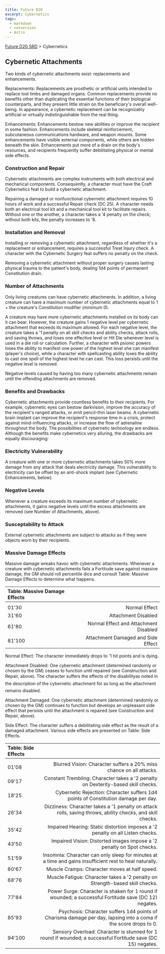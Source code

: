 ```yaml
---
title: Future D20
excerpt: Cybernetics
tags:
  - markdown
  - conversion
  - Astro
---
```






[Future D20 SRD]( / ) > Cybernetics




## Cybernetic Attachments


Two kinds of cybernetic attachments exist: replacements and enhancements.


Replacements: Replacements are prosthetic or artificial units intended to replace lost limbs and damaged organs. Common replacements provide no benefits other than duplicating the essential functions of their biological counterparts, and they present little strain on the beneficiary's overall well-being. In appearance, a cybernetic replacement can be recognizably artificial or virtually indistinguishable from the real thing.


Enhancements: Enhancements bestow new abilities or improve the recipient in some fashion. Enhancements include skeletal reinforcement, subcutaneous communications hardware, and weapon mounts. Some enhancements have visible external components, while others are hidden beneath the skin. Enhancements put more of a drain on the body's resources, and recipients frequently suffer debilitating physical or mental side effects.


### Construction and Repair


Cybernetic attachments are complex instruments with both electrical and mechanical components. Consequently, a character must have the Craft Cybernetics feat to build a cybernetic attachment.


Repairing a damaged or nonfunctional cybernetic attachment requires 10 hours of work and a successful Repair check (DC 25). A character needs both an electrical tool kit and a mechanical tool kit to facilitate repairs. Without one or the another, a character takes a '4 penalty on the check; without both kits, the penalty increases to '8.


### Installation and Removal


Installing or removing a cybernetic attachment, regardless of whether it's a replacement or enhancement, requires a successful Treat Injury check. A character with the Cybernetic Surgery feat suffers no penalty on the check.


Removing a cybernetic attachment without proper surgery causes lasting physical trauma to the patient's body, dealing 1d4 points of permanent Constitution drain.


### Number of Attachments


Only living creatures can have cybernetic attachments. In addition, a living creature can have a maximum number of cybernetic attachments equal to 1 + the creature's Constitution modifier (minimum 0).


A creature may have more cybernetic attachments installed on its body can it can bear. However, the creature gains 1 negative level per cybernetic attachment that exceeds its maximum allowed. For each negative level, the creature takes a '1 penalty on all skill checks and ability checks, attack rolls, and saving throws, and loses one effective level or Hit Die whenever level is used in a die roll or calculation. Further, a character with psionic powers loses the ability to manifest one power of the highest level she can manifest (player's choice), while a character with spellcasting ability loses the ability to cast one spell of the highest level he can cast. This loss persists until the negative level is removed.


Negative levels caused by having too many cybernetic attachments remain until the offending attachments are removed.


### Benefits and Drawbacks


Cybernetic attachments provide countless benefits to their recipients. For example, cybernetic eyes can bestow darkvision, improve the accuracy of the recipient's ranged attacks, or emit pencil-thin laser beams. A cybernetic brain implant can improve the recipient's response time in a crisis, protect against mind-influencing attacks, or increase the flow of adrenaline throughout the body. The possibilities of cybernetic technology are endless. Although the benefits make cybernetics very alluring, the drawbacks are equally discouraging:


### Electricity Vulnerability


A creature with one or more cybernetic attachments takes 50% more damage from any attack that deals electricity damage. This vulnerability to electricity can be offset by an anti-shock implant (see Cybernetic Enhancements, below).


### Negative Levels



Whenever a creature exceeds its maximum number of cybernetic attachments, it gains negative levels until the excess attachments are removed (see Number of Attachments, above).


### Susceptability to Attack


External cybernetic attachments are subject to attacks as if they were objects worn by their recipients.


### Massive Damage Effects


Massive damage wreaks havoc with cybernetic attachments. Whenever a creature with cybernetic attachments fails a Fortitude save against massive damage, the GM should roll percentile dice and consult Table: Massive Damage Effects to determine what happens.


| Table: Massive Damage Effects |  |
| :------------------------------- | --: |
|  |  |
| 01'30 | Normal Effect |
| 31'60 | Attachment Disabled |
| 61'80 | Normal Effect and Attachment Disabled |
| 81'100 | Attachment Damaged and Side Effect |



Normal Effect: The character immediately drops to '1 hit points and is dying.


Attachment Disabled: One cybernetic attachment (determined randomly or chosen by the GM) ceases to function until repaired (see Construction and Repair, above). The character suffers the effects of the disabilityas noted in the description of the cybernetic attachment for as long as the attachment remains disabled.


Attachment Damaged: One cybernetic attachment (determined randomly or chosen by the GM) continues to function but develops an unpleasant side effect that persists until the attachment is repaired (see Construction and Repair, above).


Side Effect: The character suffers a debilitating side effect as the result of a damaged attachment. Various side effects are presented on Table: Side Effects.


| Table: Side Effects |  |
| :--------------------- | --: |
|  |  |
| 01'08 | Blurred Vision: Character suffers a 20% miss chance on all attacks. |
| 09'17 | Constant Trembling: Character takes a '2 penalty on Dexterity-based skill checks. |
| 18'25 | Cybernetic Rejection: Character suffers 1d4 points of Constitution damage per day. |
| 26'34 | Dizziness: Character takes a '1 penalty on attack rolls, saving throws, ability checks, and skill checks. |
| 35'42 | Impaired Hearing: Static distortion imposes a '2 penalty on all Listen checks. |
| 43'50 | Impaired Vision: Distorted images impose a '2 penalty on Spot checks. |
| 51'59 | Insomnia: Character can only sleep for minutes at a time and gains insufficient rest to heal naturally. |
| 60'67 | Muscle Cramps: Character moves at half speed. |
| 68'76 | Muscle Fatigue: Character takes a '2 penalty on Strength-based skill checks. |
| 77'84 | Power Surge: Character is shaken for 1 round if wounded; a successful Fortitude save (DC 12) negates. |
| 85'93 | Psychosis: Character suffers 1d4 points of Charisma damage per day, lapsing into a coma if the score drops to 0. |
| 94'100 | Sensory Overload: Character is stunned for 1 round if wounded; a successful Fortitude save (DC 15) negates. |




